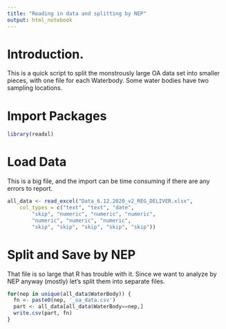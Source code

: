 ```yaml
---
title: "Reading in data and splitting by NEP"
output: html_notebook
---
```


# Introduction.
This is a quick script to split the monstrously large OA data set into smaller
pieces, with one file for each Waterbody. Some water bodies have two sampling
locations.

# Import Packages
```r
library(readxl)
```

# Load Data
This is a big file, and the import can be time consuming if there are any errors to report.
```r
all_data <- read_excel("Data_6.12.2020_v2_REG_DELIVER.xlsx", 
    col_types = c("text", "text", "date", 
        "skip", "numeric", "numeric", "numeric", 
        "numeric", "numeric", "numeric", 
        "skip", "skip", "skip", "skip", "skip"))
```

# Split and Save by NEP
That file is so large that R has trouble with it.  Since we want to analyze by
NEP anyway (mostly) let's split them into separate files.
```r
for(nep in unique(all_data$WaterBody)) {
  fn <- paste0(nep, '_oa_data.csv')
  part <- all_data[all_data$WaterBody==nep,]
  write.csv(part, fn)
}

```


